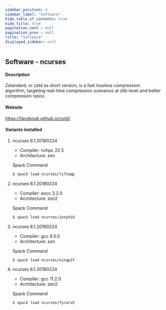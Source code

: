 ```yaml
---
sidebar_position: 4
sidebar_label: "Software"
hide_table_of_contents: true
hide_title: true
pagination_next : null
pagination_prev : null
title: "Software"
displayed_sidebar: null
---
```


## Software - ncurses


#### Description
Zstandard, or zstd as short version, is a fast lossless compression algorithm, targeting real-time compression scenarios at zlib-level and better compression ratios.

#### Website
https://facebook.github.io/zstd/

#### Variants installed

1. ncurses 6.1.20180224

    - Compiler: nvhpc 22.5
    - Architecture: zen

    Spack Command
    ```bash
    $ spack load ncurses/ls7twqp
    ```

2. ncurses 6.1.20180224

    - Compiler: aocc 3.2.0
    - Architecture: zen2

    Spack Command
    ```bash
    $ spack load ncurses/jexyhid
    ```

3. ncurses 6.1.20180224

    - Compiler: gcc 8.5.0
    - Architecture: zen

    Spack Command
    ```bash
    $ spack load ncurses/einqp2f
    ```

4. ncurses 6.1.20180224

    - Compiler: gcc 11.2.0
    - Architecture: zen2

    Spack Command
    ```bash
    $ spack load ncurses/fyraru5
    ```
